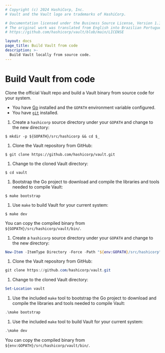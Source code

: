 ```yaml
---
# Copyright (c) 2024 HashiCorp, Inc.
# Vault and the Vault logo are trademarks of HashiCorp.

# Documentation licensed under the Business Source License, Version 1.1.
# The original work was translated from English into Brazilian Portuguese.
# https://github.com/hashicorp/vault/blob/main/LICENSE

layout: docs
page_title: Build Vault from code
description: >-
  Build Vault locally from source code.
---
```


# Build Vault from code

Clone the official Vault repo and build a Vault binary from source code for your
system.

<Tip title="Assumptions">

- You have [Go](https://golang.org) installed and the `GOPATH` environment
  variable configured.
- You have [`git`](https://www.git-scm.com/) installed.

</Tip>

<Tabs>

<Tab heading="Linux shell" group="nix">

1. Create a `hashicorp` source directory under your `GOPATH` and change to the
   new directory:

  ```shell-session
  $ mkdir -p ${GOPATH}/src/hashicorp && cd $_
  ```

1. Clone the Vault repository from GitHub:
  ```shell-session
  $ git clone https://github.com/hashicorp/vault.git
  ```

1. Change to the cloned Vault directory:
  ```shell-session
  $ cd vault
  ```

1. Bootstrap the Go project to download and compile the libraries and tools
   needed to compile Vault:
  ```shell-session
  $ make bootstrap
  ```

1. Use `make` to build Vault for your current system:
  ```shell-session
  $ make dev
  ```

  You can copy the compiled binary from `${GOPATH}/src/hashicorp/vault/bin/`.

</Tab>

<Tab heading="Powershell" group="ps">

1. Create a `hashicorp` source directory under your `GOPATH` and change to the
   new directory:

  ```powershell
  New-Item -ItemType Directory -Force -Path "${env:GOPATH}/src/hashicorp" | Set-Location
  ```

1. Clone the Vault repository from GitHub:

  ```powershell
  git clone https://github.com/hashicorp/vault.git
  ```

1. Change to the cloned Vault directory:

  ```powershell
  Set-Location vault
  ```

1. Use the included `make` tool to bootstrap the Go project to download and
   compile the libraries and tools needed to compile Vault:

  ```powershell
  .\make bootstrap
  ```

1. Use the included `make` tool to build Vault for your current system:

  ```powershell
  .\make dev
  ```

  You can copy the compiled binary from `${env:GOPATH}/src/hashicorp/vault/bin/`.

</Tab>

</Tabs>
